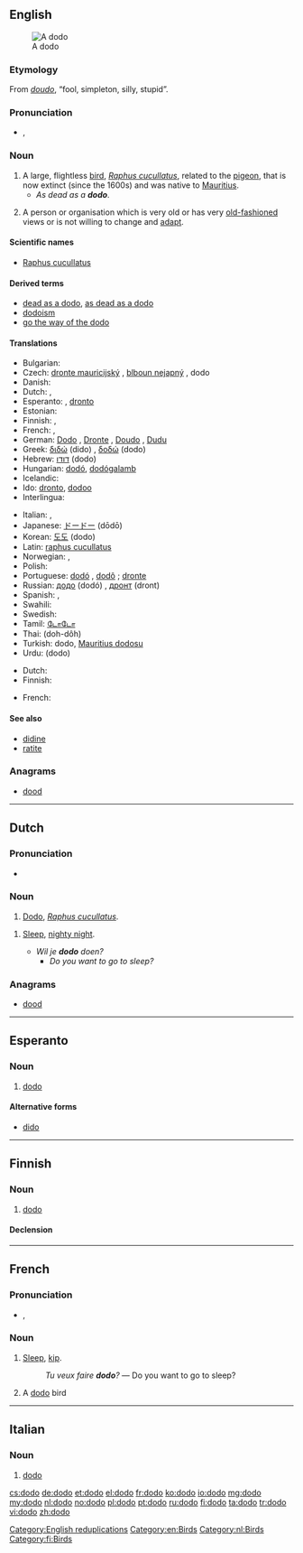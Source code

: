 {{also|Dodo|dodô|dodó}}
==English==
{{wikipedia}}
[[Image:ExtinctDodoBird.jpeg|thumb|A dodo]]

===Etymology===
From {{etyl|pt}} ''[[doudo]]'', “fool, simpleton, silly, stupid”.
{{etystub|doesn’t really fit with wikipedia}}

===Pronunciation===
* {{a|UK}} {{IPA|/ˈdəʊˌdəʊ/}}, {{SAMPA|/"d@U%d@U/}}

===Noun===
{{en-noun|pl=dodoes|pl2=dodos}}

# A large, flightless [[bird]], ''[[Raphus cucullatus]]'', related to the [[pigeon]], that is now extinct (since the 1600s) and was native to [[Mauritius]].
#* ''As dead as a '''dodo'''''.
# {{context|figuratively}} A person or organisation which is very old or has very [[old-fashioned]] views or is not willing to change and [[adapt]].

====Scientific names====
* {{sense|large flightless bird}} [[Raphus cucullatus]]

====Derived terms====
* [[dead as a dodo]], [[as dead as a dodo]]
* [[dodoism]]
* [[go the way of the dodo]]

====Translations====
{{trans-top|Raphus cucullatus}}
* Bulgarian: {{t+|bg|додо|m}}
* Czech: [[dronte mauricijský]] {{m}}, [[blboun nejapný]] {{m}}, dodo {{m}}
* Danish: {{t-|da|dronte|c}}
* Dutch: {{t-|nl|dodo|m}}, {{t|nl|walghvogel}}
* Esperanto: {{t-|eo|dodo|xs=Esperanto}}, [[dronto]]
* Estonian: {{t|et|dront}}
* Finnish: {{t+|fi|drontti}}, {{t+|fi|dodo}}
* French: {{t+|fr|dodo|m}}, {{t+|fr|dronte|m}}
* German: [[Dodo]] {{m}}, [[Dronte]] {{m}}, [[Doudo]] {{m}}, [[Dudu]] {{m}}
* Greek: [[διδώ]] (dido) {{f}}, [[δοδώ]] (dodo) {{f}}
* Hebrew: [[דודו]] (dodo) {{m}}
* Hungarian: [[dodó]], [[dodógalamb]]
* Icelandic: {{t+|is|dúdúfugl|m}}
* Ido: [[dronto]], [[dodoo]]
* Interlingua: {{t-|ia|dodo|xs=Interlingua}}
{{trans-mid}}
* Italian: {{t-|it|dodo|m}}, {{t-|it|dronte|m}}
* Japanese: [[ドードー]] (dōdō)
* Korean: [[도도]] (dodo)
* Latin: [[raphus cucullatus]]
* Norwegian: {{t+|no|dodo|m}} {{italbrac|Bokmål}}, {{t|no|dronte|m}} {{italbrac|Nynorsk}}
* Polish: {{t+|pl|dodo|m}}
* Portuguese: [[dodó]] {{m}} {{italbrac|Portugal}}, [[dodô]] {{m}} {{italbrac|Brazil}}; [[dronte]] {{m}}
* Russian: [[додо]] (dodó) {{m}}, [[дронт]] (dront) {{m}}
* Spanish: {{t-|es|dodo|m}}, {{t-|es|dronte|m}}
* Swahili: {{t|sw|doda}}
* Swedish: {{t|sv|dront|c}}
* Tamil: [[டோடோ]]
* Thai: {{Thai|[[โดโด้]]}} (doh-dôh)
* Turkish: dodo, [[Mauritius dodosu]]
* Urdu: {{ur-Arab|[[ڈو ڈو]]}} (dodo) {{m}}
{{trans-bottom}}

{{trans-top|old-fashioned person or institution}}
* Dutch: {{t-|nl|dodo|m}}
* Finnish: {{t+|fi|fossiili}}
{{trans-mid}}
* French: {{t|fr|fossile|m}}
{{trans-bottom}}

====See also====
* [[didine]]
* [[ratite]]

===Anagrams===
* [[dood#English|dood]]

[[Category:English reduplications]]
[[Category:en:Birds]]

----

==Dutch==

===Pronunciation===
* {{IPA|/ˈdoːdoː/|lang=nl}}

===Noun===
{{nl-noun|m|dodo's|dodootje}}

# [[#English|Dodo]], ''[[Raphus cucullatus]]''.

{{nl-noun|m|-|-}}
# {{context|Flemish|child language|lang=nl}} [[sleep|Sleep]], [[nighty night]].
#* ''Wil je '''dodo''' doen?''
#** ''Do you want to go to sleep?''

===Anagrams===
* [[dood#Dutch|dood]]

[[Category:nl:Birds]]

----

==Esperanto==

===Noun===
{{eo-noun}}

# [[dodo#English|dodo]]

====Alternative forms====
* [[dido#Esperanto|dido]]

----

==Finnish==

===Noun===
{{fi-noun}}

# [[#English|dodo]]

====Declension====
{{fi-decl-valo|dod}}

[[Category:fi:Birds]]

----

==French==

===Pronunciation===
* {{IPA|/dɔˈdɔ/|lang=fr}}, {{SAMPA|/dO.dO/}}

===Noun===
{{fr-noun|m}}

# {{context|child language|lang=fr}} [[sleep|Sleep]], [[kip]].
#: ''Tu veux faire '''dodo'''?'' — Do you want to go to sleep?
# A [[dodo#English|dodo]] bird

----

==Italian==

===Noun===
{{it-noun|dod|m|o|i}}

# [[#English|dodo]]

[[cs:dodo]]
[[de:dodo]]
[[et:dodo]]
[[el:dodo]]
[[fr:dodo]]
[[ko:dodo]]
[[io:dodo]]
[[mg:dodo]]
[[my:dodo]]
[[nl:dodo]]
[[no:dodo]]
[[pl:dodo]]
[[pt:dodo]]
[[ru:dodo]]
[[fi:dodo]]
[[ta:dodo]]
[[tr:dodo]]
[[vi:dodo]]
[[zh:dodo]]